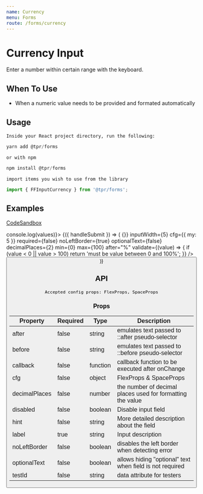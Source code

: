 ```yaml
---
name: Currency
menu: Forms
route: /forms/currency
---
```



# Currency Input

Enter a number within certain range with the keyboard.

## When To Use

- When a numeric value needs to be provided and formated automatically

## Usage

`Inside your React project directory, run the following:`

```js
yarn add @tpr/forms
```

`or with npm`

```js
npm install @tpr/forms
```

`import items you wish to use from the library`

```js
import { FFInputCurrency } from '@tpr/forms';
```

## Examples

[CodeSandbox](https://codesandbox.io)

<Playground>
	<Form onSubmit={(values) => console.log(values)}>
		{({ handleSubmit }) => (
			<form onSubmit={handleSubmit}>
				<FFInputNumber
					name="percentage"
					label="Amount deducted from expenses"
					hint="amount in %"
					validate={(value) => {}}
					inputWidth={5}
					cfg={{ my: 5 }}
					required={false}
					noLeftBorder={true}
					optionalText={false}
					decimalPlaces={2}
					min={0}
					max={100}
					after="%"
					validate={(value) => {
						if (value < 0 || value > 100)
							return 'must be value between 0 and 100%';
					}}
				/>
				<button type="submit" style={{ display: 'none' }} children="Submit" />
			</form>
		)}
	</Form>
</Playground>

## API

```
Accepted config props: FlexProps, SpaceProps
```

### Props

| Property      | Required | Type     | Description                                                |
| ------------- | -------- | -------- | ---------------------------------------------------------- |
| after         | false    | string   | emulates text passed to ::after pseudo-selector            |
| before        | false    | string   | emulates text passed to ::before pseudo-selector           |
| callback      | false    | function | callback function to be executed after onChange            |
| cfg           | false    | object   | FlexProps & SpaceProps                                     |
| decimalPlaces | false    | number   | the number of decimal places used for formatting the value |
| disabled      | false    | boolean  | Disable input field                                        |
| hint          | false    | string   | More detailed description about the field                  |
| label         | true     | string   | Input description                                          |
| noLeftBorder  | false    | boolean  | disables the left border when detecting error              |
| optionalText  | false    | boolean  | allows hiding "optional" text when field is not required   |
| testId        | false    | string   | data attribute for testers                                 |
